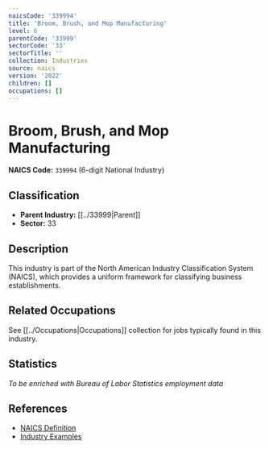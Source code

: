 ```yaml
---
naicsCode: '339994'
title: 'Broom, Brush, and Mop Manufacturing'
level: 6
parentCode: '33999'
sectorCode: '33'
sectorTitle: ''
collection: Industries
source: naics
version: '2022'
children: []
occupations: []
---
```

# Broom, Brush, and Mop Manufacturing

**NAICS Code:** `339994` (6-digit National Industry)

## Classification

- **Parent Industry:** [[../33999|Parent]]
- **Sector:** 33

## Description

This industry is part of the North American Industry Classification System (NAICS), which provides a uniform framework for classifying business establishments.

## Related Occupations

See [[../Occupations|Occupations]] collection for jobs typically found in this industry.

## Statistics

*To be enriched with Bureau of Labor Statistics employment data*

## References

- [NAICS Definition](https://www.census.gov/naics/)
- [Industry Examples](https://www.census.gov/naics/2022NAICS/)
